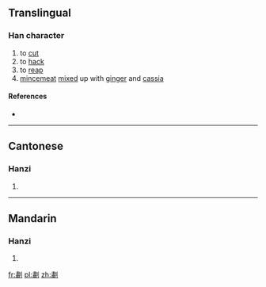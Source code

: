 ==Translingual==

===Han character===
{{Han char|rn=18|rad=刀|as=12|sn=14|four=|canj=LXLN|ids=⿰肅刂}}

# to [[cut]]
# to [[hack]]
# to [[reap]]
# [[mincemeat]] [[mix]]ed up with [[ginger]] and [[cassia]]

====References====
* {{Han ref|kx=0143.470|hdz=10360.040|uh=3505|ud=13573}}

----

==Cantonese==

===Hanzi===
{{yue-hanzi|jyut=[[siu3]]|y=siu3}}

# {{defn|lang=yue|sort=刀12}}

----

==Mandarin==

===Hanzi===
{{cmn-hanzi|pin=[[xiào]] ([[xiao4]])|wg=hsiao<sup>4</sup>}}

# {{defn|lang=cmn|sort=刀12}}

[[fr:㔅]]
[[pl:㔅]]
[[zh:㔅]]